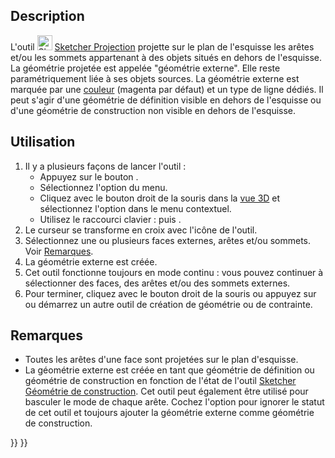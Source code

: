 <languages/>

{{Docnav/fr
|[[Sketcher_External/fr|Géométrie externe]]
|[[Sketcher_Intersection/fr|Intersection]]
|[[Sketcher_Workbench/fr|Atelier Sketcher]]
|IconL=Sketcher_External.svg
|IconR=Sketcher_Intersection.svg
|IconC=Workbench_Sketcher.svg
}}

{{GuiCommand/fr
|Name=Sketcher Projection
|Name/fr=Sketcher Projection
|MenuLocation=Esquisse → Outils d'esquisse → Créer la géométrie externe de la projection 
|Workbenches=[[Sketcher_Workbench/fr|Sketcher]]
|Shortcut={{KEY|G}} {{KEY|X}}
|Version=1.1
|SeeAlso=[[Sketcher_ToggleConstruction/fr|Sketcher Géométrie de construction]]
}}

==Description==

L'outil [[Image:Sketcher_Projection.svg|24px]] [[Sketcher_Projection/fr|Sketcher Projection]] projette sur le plan de l'esquisse les arêtes et/ou les sommets appartenant à des objets situés en dehors de l'esquisse. La géométrie projetée est appelée "géométrie externe". Elle reste paramétriquement liée à ses objets sources. La géométrie externe est marquée par une [[Sketcher_Preferences/fr#Apparence|couleur]] (magenta par défaut) et un type de ligne dédiés. Il peut s'agir d'une géométrie de définition visible en dehors de l'esquisse ou d'une géométrie de construction non visible en dehors de l'esquisse.

<span id="Usage"></span>
==Utilisation==

# Il y a plusieurs façons de lancer l'outil :
#* Appuyez sur le bouton {{Button|[[Image:Sketcher_Projection.svg|16px]] [[Sketcher_Projection/fr|Créer la géométrie externe de la projection]]}}.
#* Sélectionnez l'option {{MenuCommand|Esquisse → Outils d'esquisse → [[Image:Sketcher_Projection.svg|16px]] Créer la géométrie externe de la projection}} du menu.
#* Cliquez avec le bouton droit de la souris dans la [[3D_view/fr|vue 3D]] et sélectionnez l'option {{MenuCommand|[[Image:Sketcher_Projection.svg|16px]] Créer la géométrie externe de la projection}} dans le menu contextuel.
#* Utilisez le raccourci clavier : {{KEY|G}} puis {{KEY|X}}.
# Le curseur se transforme en croix avec l'icône de l'outil.
# Sélectionnez une ou plusieurs faces externes, arêtes et/ou sommets. Voir [[#Remarques|Remarques]].
# La géométrie externe est créée.
# Cet outil fonctionne toujours en mode continu : vous pouvez continuer à sélectionner des faces, des arêtes et/ou des sommets externes.
# Pour terminer, cliquez avec le bouton droit de la souris ou appuyez sur {{KEY|Échap}} ou démarrez un autre outil de création de géométrie ou de contrainte.

<span id="Notes"></span>
== Remarques ==

* Toutes les arêtes d'une face sont projetées sur le plan d'esquisse.
* La géométrie externe est créée en tant que géométrie de définition ou géométrie de construction en fonction de l'état de l'outil [[Sketcher_ToggleConstruction/fr|Sketcher Géométrie de construction]]. Cet outil peut également être utilisé pour basculer le mode de chaque arête. Cochez l'option {{MenuCommand|Édition → Préférences... → Sketcher → Général → Toujours ajouter les géométries externes comme des géométries de référence}} pour ignorer le statut de cet outil et toujours ajouter la géométrie externe comme géométrie de construction.


{{Docnav/fr
|[[Sketcher_External/fr|Géométrie externe]]
|[[Sketcher_Intersection/fr|Intersection]]
|[[Sketcher_Workbench/fr|Atelier Sketcher]]
|IconL=Sketcher_External.svg
|IconR=Sketcher_Intersection.svg
|IconC=Workbench_Sketcher.svg
}}

{{Sketcher_Tools_navi{{#translation:}}}}
{{Userdocnavi{{#translation:}}}}